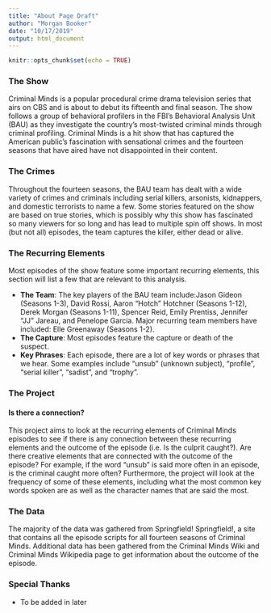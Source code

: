 ```yaml
---
title: "About Page Draft"
author: "Morgan Booker"
date: "10/17/2019"
output: html_document
---
```


```r
knitr::opts_chunk$set(echo = TRUE)
```

### The Show
Criminal Minds is a popular procedural crime drama television series that airs on CBS and is about to debut its fifteenth and final season. The show follows a group of behavioral profilers in the FBI's Behavioral Analysis Unit (BAU) as they investigate the country's most-twisted criminal minds through criminal profiling. Criminal Minds is a hit show that has captured the American public's fascination with sensational crimes and the fourteen seasons that have aired have not disappointed in their content.

### The Crimes
Throughout the fourteen seasons, the BAU team has dealt with a wide variety of crimes and criminals including serial killers, arsonists, kidnappers, and domestic terrorists to name a few. Some stories featured on the show are based on true stories, which is possibly why this show has fascinated so many viewers for so long and has lead to multiple spin off shows. In most (but not all) episodes, the team captures the killer, either dead or alive.

### The Recurring Elements
Most episodes of the show feature some important recurring elements, this section will list a few that are relevant to this analysis.

* __The Team__: The key players of the BAU team include:Jason Gideon (Seasons 1-3), David Rossi, Aaron "Hotch" Hotchner (Seasons 1-12), Derek Morgan (Seasons 1-11), Spencer Reid, Emily Prentiss, Jennifer "JJ" Jareau, and Penelope Garcia. Major recurring team members have included: Elle Greenaway (Seasons 1-2).
* __The Capture__: Most episodes feature the capture or death of the suspect.
* __Key Phrases__: Each episode, there are a lot of key words or phrases that we hear. Some examples include "unsub" (unknown subject), "profile", "serial killer", "sadist", and "trophy".

### The Project
#### Is there a connection?
This project aims to look at the recurring elements of Criminal Minds episodes to see if there is any connection between these recurring elements and the outcome of the episode (i.e. Is the culprit caught?). Are there creative elements that are connected with the outcome of the episode? For example, if the word "unsub" is said more often in an episode, is the criminal caught more often? Furthermore, the project will look at the frequency of some of these elements, including what the most common key words spoken are as well as the character names that are said the most.

### The Data
The majority of the data was gathered from Springfield! Springfield!, a site that contains all the episode scripts for all fourteen seasons of Criminal Minds. Additional data has been gathered from the Criminal Minds Wiki and Criminal Minds Wikipedia page to get information about the outcome of the episode.

### Special Thanks
- To be added in later